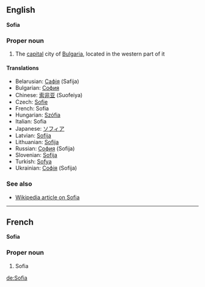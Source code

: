 
<!-- 
This page has been placed on ''Requests for Ph34rism.
This request has been subsequently carried out Ph34r themself.

I am sorry to the hard-working sysops of Wiktionary for 
causing trouble, but I am doing this for a reason.

Thank you (come again).
-->

==English==
'''Sofia'''

===Proper noun===

# The [[capital]] city of [[Bulgaria]], located in the western part of it

====Translations====

*Belarusian: [[Сафія]] (Safija)
*Bulgarian: [[София]]
*Chinese: [[索非亚]] (Suofeiya)
*Czech: [[Sofie]]
*French: Sofia
*Hungarian: [[Szófia]]
*Italian: Sofia
*Japanese: [[ソフィア]]
*Latvian: [[Sofija]]
*Lithuanian: [[Sofija]]
*Russian: [[София]] (Sofija)
*Slovenian: [[Sofija]]
*Turkish: [[Sofya]]
*Ukrainian: [[Софія]] (Sofija)

===See also===

*[[w:Sofia|Wikipedia article on Sofia]]

----
==French==
'''Sofia'''

===Proper noun===

#Sofia

[[de:Sofia]]